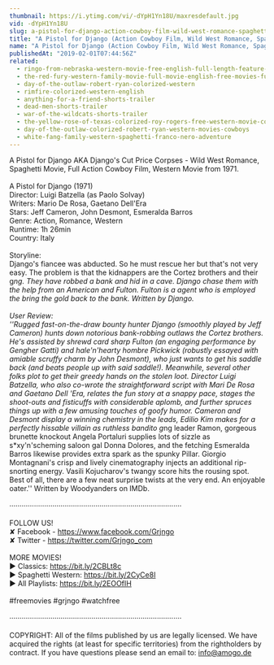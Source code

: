 ```yaml
---
thumbnail: https://i.ytimg.com/vi/-dYpH1Yn18U/maxresdefault.jpg
vid: -dYpH1Yn18U
slug: a-pistol-for-django-action-cowboy-film-wild-west-romance-spaghetti-movie-full-length
title: "A Pistol for Django (Action Cowboy Film, Wild West Romance, Spaghetti Movie, Full Length)"
name: "A Pistol for Django (Action Cowboy Film, Wild West Romance, Spaghetti Movie, Full Length)"
publishedAt: "2019-02-01T07:44:56Z"
related:
  - ringo-from-nebraska-western-movie-free-english-full-length-feature-film-spaghetti-western
  - the-red-fury-western-family-movie-full-movie-english-free-movies-full-length
  - day-of-the-outlaw-robert-ryan-colorized-western
  - rimfire-colorized-western-english
  - anything-for-a-friend-shorts-trailer
  - dead-men-shorts-trailer
  - war-of-the-wildcats-shorts-trailer
  - the-yellow-rose-of-texas-colorized-roy-rogers-free-western-movie-cowboys
  - day-of-the-outlaw-colorized-robert-ryan-western-movies-cowboys
  - white-fang-family-western-spaghetti-franco-nero-adventure
---
```


A Pistol for Django AKA Django's Cut Price Corpses - Wild West Romance, Spaghetti Movie, Full Action Cowboy Film, Western Movie from 1971.<br />
<br />
A Pistol for Django (1971)<br />
Director: Luigi Batzella (as Paolo Solvay)<br />
Writers: Mario De Rosa, Gaetano Dell'Era<br />
Stars: Jeff Cameron, John Desmont, Esmeralda Barros<br />
Genre: Action, Romance, Western<br />
Runtime: 1h 26min<br />
Country: Italy<br />
<br />
Storyline:<br />
Django's fiancee was abducted. So he must rescue her but that's not very easy. The problem is that the kidnappers are the Cortez brothers and their g*ng. They have robbed a bank and hid in a cave. Django chase them with the help from an American and Fulton. Fulton is a agent who is employed the bring the gold back to the bank. Written by Django.<br />
<br />
User Review:<br />
''Rugged fast-on-the-draw bounty hunter Django (smoothly played by Jeff Cameron) hunts down notorious bank-robbing outlaws the Cortez brothers. He's assisted by shrewd card sharp Fulton (an engaging performance by Gengher Gatti) and hale'n'hearty hombre Pickwick (robustly essayed with amiable scruffy charm by John Desmont), who just wants to get his saddle back (and beats people up with said saddle!). Meanwhile, several other folks plot to get their greedy hands on the stolen loot. Director Luigi Batzella, who also co-wrote the straightforward script with Mari De Rosa and Gaetano Dell 'Era, relates the fun story at a snappy pace, stages the shoot-outs and fisticuffs with considerable aplomb, and further spruces things up with a few amusing touches of goofy humor. Cameron and Desmont display a winning chemistry in the leads, Edilio Kim makes for a perfectly hissable villain as ruthless bandito g*ng leader Ramon, gorgeous brunette knockout Angela Portaluri supplies lots of sizzle as s*xy'n'scheming saloon gal Donna Dolores, and the fetching Esmeralda Barros likewise provides extra spark as the spunky Pillar. Giorgio Montagnani's crisp and lively cinematography injects an additional rip-snorting energy. Vasili Kojucharov's twangy score hits the rousing spot. Best of all, there are a few neat surprise twists at the very end. An enjoyable oater.'' Written by Woodyanders on IMDb.<br />
<br />
····················································································<br />
<br />
FOLLOW US!<br />
✘ Facebook - https://www.facebook.com/Grjngo<br />
✘ Twitter - https://twitter.com/Grjngo_com<br />
<br />
MORE MOVIES! <br />
► Classics: https://bit.ly/2CBLt8c <br />
► Spaghetti Western: https://bit.ly/2CyCe8I <br />
► All Playlists: https://bit.ly/2EOOfIH <br />
<br />
#freemovies #grjngo #watchfree<br />
<br />
····················································································<br />
<br />
COPYRIGHT: All of the films published by us are legally licensed. We have acquired the rights (at least for specific territories) from the rightholders by contract. If you have questions please send an email to: info@amogo.de